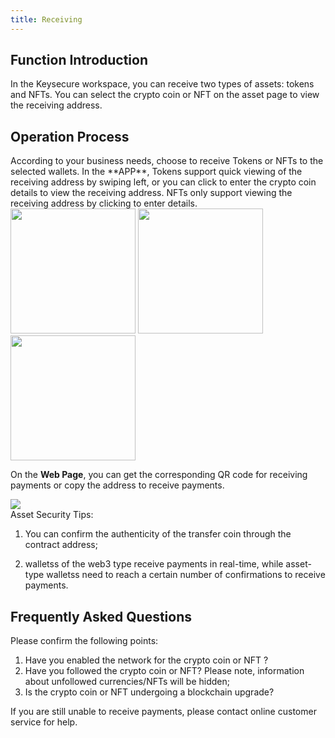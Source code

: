 ```yaml
---
title: Receiving
---
```



##  Function Introduction

In the Keysecure workspace, you can receive two types of assets: tokens and NFTs. You can select the crypto coin or NFT on the asset page to view the receiving address.

##  Operation Process

<Steps>
<Step title="Select the Type of Asset to Receive">
According to your business needs, choose to receive Tokens or NFTs to the selected wallets.
</Step>
<Step title="View Receiving Address">
In the **APP**, Tokens support quick viewing of the receiving address by swiping left, or you can click to enter the crypto coin details to view the receiving address. NFTs only support viewing the receiving address by clicking to enter details.
<div className="w-full flex items-center justify-center">
    <CardGroup cols={3}>
    <img src="/images/user-guide/receive1.jpg" width="200"/>
   <img src="/images/user-guide/receive2.jpg" width="200"/>
   <img src="/images/user-guide/receive3.jpg" width="200"/>
    </CardGroup>
</div>


On the **Web Page**, you can get the corresponding QR code for receiving payments or copy the address to receive payments.
<div className="w-full flex items-center justify-center">
    <img src="/images/user-guide/receive4.jpg" />
</div>
</Step>
</Steps>

<Tip>
Asset Security Tips:

1. You can confirm the authenticity of the transfer coin through the contract address;

2. walletss of the web3 type receive payments in real-time, while asset-type walletss need to reach a certain number of confirmations to receive payments.
</Tip>

##  Frequently Asked Questions

<Accordion title="Why can't I initiate the receiving of crypto coin or NFT ?">
Please confirm the following points:

1. Have you enabled the network for the crypto coin or NFT ?
2. Have you followed the crypto coin or NFT? Please note, information about unfollowed currencies/NFTs will be hidden;
3. Is the crypto coin or NFT undergoing a blockchain upgrade?

If you are still unable to receive payments, please contact online customer service for help.
</Accordion>
